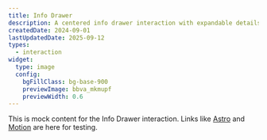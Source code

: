 ```yaml
---
title: Info Drawer
description: A centered info drawer interaction with expandable details.
createdDate: 2024-09-01
lastUpdatedDate: 2025-09-12
types:
  - interaction
widget:
  type: image
  config:
    bgFillClass: bg-base-900
    previewImage: bbva_mkmupf
    previewWidth: 0.6
---
```


This is mock content for the Info Drawer interaction. Links like [Astro](https://astro.build) and [Motion](https://motion.dev) are here for testing.
